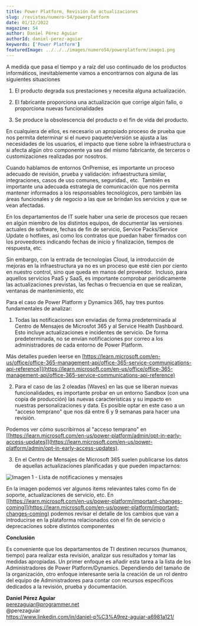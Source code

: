 ```yaml
---
title: Power Platform, Revisión de actualizaciones
slug: /revistas/numero-54/powerplatform
date: 01/12/2022
magazine: 54
author: Daniel Pérez Aguiar
authorId: daniel-perez-aguiar
keywords: ['Power Platform']
featuredImage: ../../../images/numero54/powerplatform/image1.png
---
```



A medida que pasa el tiempo y a raíz del uso continuado de los productos
informáticos, inevitablemente vamos a encontrarnos con alguna de las
siguientes situaciones

1.  El producto degrada sus prestaciones y necesita alguna actualización.

2.  El fabricante proporciona una actualización que corrige algún fallo, o proporciona nuevas funcionalidades

3.  Se produce la obsolescencia del producto o el fin de vida del producto.

En cualquiera de ellos, es necesario un apropiado proceso de prueba que
nos permita determinar si el nuevo paquete/versión se ajusta a las
necesidades de los usuarios, el impacto que tiene sobre la
infraestructura o si afecta algún otro componente ya sea del mismo
fabricante, de terceros o customizaciones realizadas por nosotros.

Cuando hablamos de entornos OnPremise, es importante un proceso adecuado
de revisión, prueba y validación: infraestructura similar,
integraciones, casos de uso comunes, seguridad., etc.  También es
importante una adecuada estrategia de comunicación que nos permita
mantener informados a los responsables tecnológicos, pero también las
áreas funcionales y de negocio a las que se brindan los servicios y que
se vean afectadas.

En los departamentos de IT suele haber una serie de procesos que recaen
en algún miembro de los distintos equipos, de documentar las versiones
actuales de software, fechas de fin de servicio, Service Packs/Service
Update o hotfixes, así como los contratos que puedan haber firmados con
los proveedores indicando fechas de inicio y finalización, tiempos de
respuesta, etc.

Sin embargo, con la entrada de tecnologías Cloud, la introducción de
mejoras en la infraestructura ya no es un proceso que esté cien por
ciento en nuestro control, sino que queda en manos del proveedor.
 Incluso, para aquellos servicios PaaS y SaaS, es importante comprobar
periódicamente las actualizaciones previstas, las fechas o frecuencia en
que se realizan, ventanas de mantenimiento, etc

Para el caso de Power Platform y Dynamics 365, hay tres puntos
fundamentales de analizar:

1)  Todas las notificaciones son enviadas de forma predeterminada al
    Centro de Mensajes de Microsfot 365 y al Service Health Dashboard.
    Esto incluye actualizaciones e incidentes de servicio. De forma
    predeterminada, no se envían notificaciones por correo a los
    administradores de cada entorno de Power Platform.

Más detalles pueden leerse en
[https://learn.microsoft.com/en-us/office/office-365-management-api/office-365-service-communications-api-reference]](https://learn.microsoft.com/en-us/office/office-365-management-api/office-365-service-communications-api-reference)

2)  Para el caso de las 2 oleadas (Waves) en las que se liberan nuevas
    funcionalidades, es importante probar en un entorno Sandbox (con una
    copia de producción) las nuevas características y su impacto en
    nuestras personalizaciones y data. Es posible optar en este caso a
    un "acceso temprano" que nos dá entre 6 y 9 semanas para hacer una
    revisión.

Podemos ver cómo suscribirnos al "acceso temprano" en
[[https://learn.microsoft.com/en-us/power-platform/admin/opt-in-early-access-updates]](https://learn.microsoft.com/en-us/power-platform/admin/opt-in-early-access-updates).

3)  En el Centro de Mensajes de Microsoft 365 suelen publicarse los
    datos de aquellas actualizaciones planificadas y que pueden
    impactarnos:

![Imagen 1 - Lista de notificaciones y mensajes](../../../images/numero54/powerplatform/image1.png)



En la imagen podemos ver algunos ítems relevantes tales como fin de
soporte, actualizaciones de servicio, etc. En
[[https://learn.microsoft.com/en-us/power-platform/important-changes-coming]](https://learn.microsoft.com/en-us/power-platform/important-changes-coming)
podemos revisar el detalle de los cambios que van a introducirse en la
plataforma relacionados con el fin de servicio o deprecaciones sobre
distintos componentes

**Conclusión**

Es conveniente que los departamentos de TI destinen recursos (humanos,
tiempo) para realizar esta revisión, analizar sus resultados y tomar las
medidas apropiadas. Un primer enfoque es añadir esta tarea a la lista de
los Administradores de Power Platform/Dynamics. Dependiendo del tamaño
de la organización, otro enfoque interesante sería la creación de un rol
dentro del equipo de Administradores para contar con recursos
específicos dedicados a la revisión, prueba y documentación.

**Daniel Pérez Aguiar** <br />
<perezaguiar@programmer.net> <br />
@perezaguiar <br />
https://www.linkedin.com/in/daniel-p%C3%A9rez-aguiar-a6981a121/
